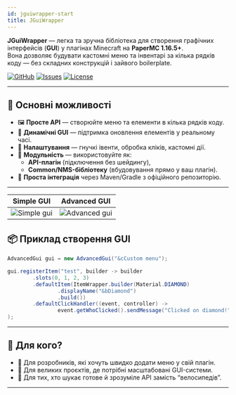 ```yaml
---
id: jguiwrapper-start
title: JGuiWrapper
---
```



**JGuiWrapper** — легка та зручна бібліотека для створення графічних інтерфейсів (**GUI**) у плагінах Minecraft на **PaperMC 1.16.5+**.  
Вона дозволяє будувати кастомні меню та інвентарі за кілька рядків коду — без складних конструкцій і зайвого boilerplate.

[![GitHub](https://img.shields.io/badge/GitHub-Repo-blue?logo=github&style=for-the-badge)](https://github.com/Jodexx/JGuiWrapper)
[![Issues](https://img.shields.io/github/issues/Jodexx/JGuiWrapper?style=for-the-badge)](https://github.com/Jodexx/JGuiWrapper/issues)
[![License](https://img.shields.io/github/license/Jodexx/JGuiWrapper?style=for-the-badge)](https://github.com/Jodexx/JGuiWrapper/blob/master/LICENSE)

---

## 🔑 Основні можливості

- 🖼️ **Просте API** — створюйте меню та елементи в кілька рядків коду.  
- 🔄 **Динамічні GUI** — підтримка оновлення елементів у реальному часі.  
- 🎨 **Налаштування** — гнучкі івенти, обробка кліків, кастомні дії.  
- 🧩 **Модульність** — використовуйте як:
  - **API-плагін** (підключення без шейдингу),
  - **Common/NMS-бібліотеку** (вбудовування прямо у ваш плагін).  
- 🚀 **Проста інтеграція** через Maven/Gradle з офіційного репозиторію.  

---

| Simple GUI | Advanced GUI |
|------------|--------------|
| ![Simple gui](/gif/simple_gui.gif) | ![Advanced gui](/gif/advanced_gui.gif) |

## 📦 Приклад створення GUI
```java
AdvancedGui gui = new AdvancedGui("&cCustom menu");

gui.registerItem("test", builder -> builder
        .slots(0, 1, 2, 3)
        .defaultItem(ItemWrapper.builder(Material.DIAMOND)
                .displayName("&bDiamond")
                .build())
        .defaultClickHandler((event, controller) -> 
                event.getWhoClicked().sendMessage("Clicked on diamond!"))
);
```

---

## 👥 Для кого?

* 🔹 Для розробників, які хочуть швидко додати меню у свій плагін.
* 🔹 Для великих проєктів, де потрібні масштабовані GUI-системи.
* 🔹 Для тих, хто шукає готове й зрозуміле API замість “велосипедів”.

---